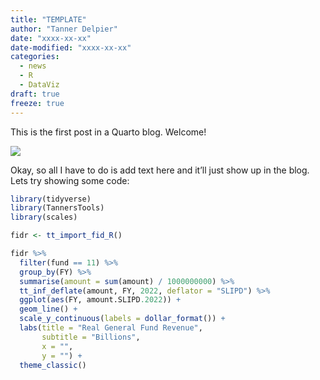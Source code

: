 ```yaml
---
title: "TEMPLATE"
author: "Tanner Delpier"
date: "xxxx-xx-xx"
date-modified: "xxxx-xx-xx"
categories:
  - news
  - R
  - DataViz
draft: true
freeze: true
---
```


This is the first post in a Quarto blog. Welcome!

![](thumbnail.jpg)

Okay, so all I have to do is add text here and it'll just show up in the blog. Lets try showing some code:

```r

library(tidyverse)
library(TannersTools)
library(scales)

```

```r

fidr <- tt_import_fid_R()

fidr %>% 
  filter(fund == 11) %>% 
  group_by(FY) %>% 
  summarise(amount = sum(amount) / 1000000000) %>% 
  tt_inf_deflate(amount, FY, 2022, deflator = "SLIPD") %>% 
  ggplot(aes(FY, amount.SLIPD.2022)) +
  geom_line() +
  scale_y_continuous(labels = dollar_format()) +
  labs(title = "Real General Fund Revenue",
       subtitle = "Billions",
       x = "",
       y = "") +
  theme_classic()
```
